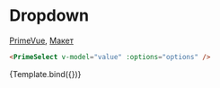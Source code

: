
<Meta title="Prime/Form/Dropdown" />

# Dropdown

[PrimeVue](https://primevue.org/select/), [Макет](<https://www.figma.com/design/4TYeki0MDLhfPGJstbIicf/UI-kit-PrimeFace-(DS)?node-id=484-5777&node-type=section&t=2PSg63p2UfJ4cUzB-0>)

```html dark
<PrimeSelect v-model="value" :options="options" />
```

<Story name="Primary">{Template.bind({})}</Story>
